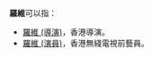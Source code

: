 '''羅維'''可以指：
* [[羅維_(導演)|羅維 (導演)]]，香港導演。
* [[羅維_(演員)|羅維 (演員)]]，香港無綫電視前藝員。
{{disambig|W|cat=二字罗姓人名消歧义}}